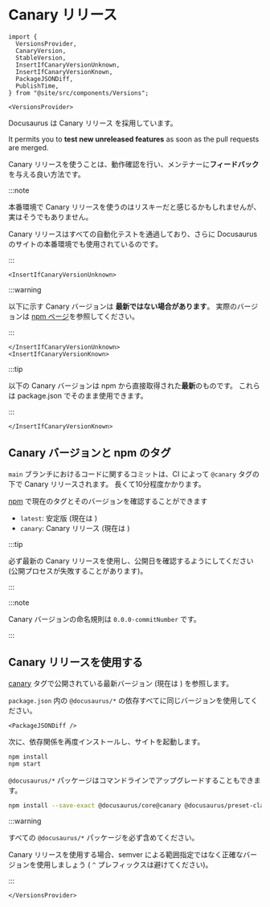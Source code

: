 # Canary リリース

```mdx-code-block
import {
  VersionsProvider,
  CanaryVersion,
  StableVersion,
  InsertIfCanaryVersionUnknown,
  InsertIfCanaryVersionKnown,
  PackageJSONDiff,
  PublishTime,
} from "@site/src/components/Versions";

<VersionsProvider>
```

Docusaurus は Canary リリース を採用しています。

It permits you to **test new unreleased features** as soon as the pull requests are merged.

Canary リリースを使うことは、動作確認を行い、メンテナーに**フィードバック**を与える良い方法です。

:::note

本番環境で Canary リリースを使うのはリスキーだと感じるかもしれませんが、実はそうでもありません。

Canary リリースはすべての自動化テストを通過しており、さらに Docusaurus のサイトの本番環境でも使用されているのです。

:::

```mdx-code-block
<InsertIfCanaryVersionUnknown>
```

:::warning

以下に示す Canary バージョンは **最新ではない場合があります**。 実際のバージョンは [npm ページ](https://www.npmjs.com/package/@docusaurus/core?activeTab=versions)を参照してください。

:::

```mdx-code-block
</InsertIfCanaryVersionUnknown>
<InsertIfCanaryVersionKnown>
```

:::tip

以下の Canary バージョンは npm から直接取得された**最新**のものです。 これらは package.json でそのまま使用できます。

:::

```mdx-code-block
</InsertIfCanaryVersionKnown>
```

## Canary バージョンと npm のタグ

`main` ブランチにおけるコードに関するコミットは、CI によって `@canary` タグの下で Canary リリースされます。 長くて10分程度かかります。

[npm](https://www.npmjs.com/package/@docusaurus/core?activeTab=versions) で現在のタグとそのバージョンを確認することができます

- `latest`: 安定版 (現在は <StableVersion />)
- `canary`: Canary リリース (現在は <CanaryVersion />)

:::tip

必ず最新の Canary リリースを使用し、公開日を確認するようにしてください(公開プロセスが失敗することがあります)。<PublishTime />

:::

:::note

Canary バージョンの命名規則は `0.0.0-commitNumber` です。

:::

## Canary リリースを使用する

[canary](https://www.npmjs.com/package/@docusaurus/core?activeTab=versions) タグで公開されている最新バージョン (現在は <CanaryVersion />) を参照します。

`package.json` 内の `@docusaurus/*` の依存すべてに同じバージョンを使用してください。

```mdx-code-block
<PackageJSONDiff />
```

次に、依存関係を再度インストールし、サイトを起動します。

```bash npm2yarn
npm install
npm start
```

`@docusaurus/*` パッケージはコマンドラインでアップグレードすることもできます。

```bash npm2yarn
npm install --save-exact @docusaurus/core@canary @docusaurus/preset-classic@canary
```

:::warning

すべての `@docusaurus/*` パッケージを必ず含めてください。

Canary リリースを使用する場合、semver による範囲指定ではなく正確なバージョンを使用しましょう ( `^` プレフィックスは避けてください)。

:::

```mdx-code-block
</VersionsProvider>
```
